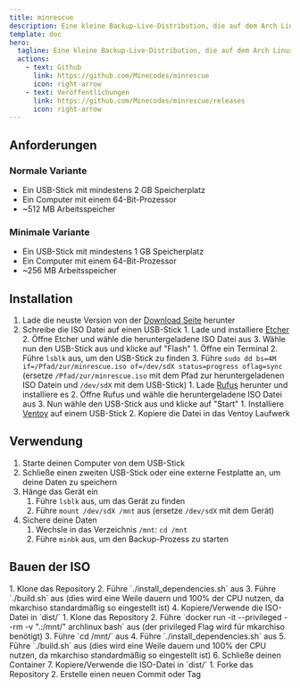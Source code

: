 ```yaml
---
title: minrescue
description: Eine kleine Backup-Live-Distribution, die auf dem Arch Linux-Installer (archiso) basiert
template: doc
hero:
  tagline: Eine kleine Backup-Live-Distribution, die auf dem Arch Linux-Installer (archiso) basiert
  actions:
    - text: Github
      link: https://github.com/Minecodes/minrescue
      icon: right-arrow
    - text: Veröffentlichungen
      link: https://github.com/Minecodes/minrescue/releases
      icon: right-arrow
---
```



## Anforderungen
### Normale Variante
 - Ein USB-Stick mit mindestens 2 GB Speicherplatz
 - Ein Computer mit einem 64-Bit-Prozessor
 - ~512 MB Arbeitsspeicher

### Minimale Variante
 - Ein USB-Stick mit mindestens 1 GB Speicherplatz
 - Ein Computer mit einem 64-Bit-Prozessor
 - ~256 MB Arbeitsspeicher

## Installation
<Steps>

1. Lade die neuste Version von der [Download Seite](https://github.com/Minecodes/minrescue/releases) herunter
2. Schreibe die ISO Datei auf einen USB-Stick
    <Tabs>
        <TabItem label="Etcher">
            1. Lade und installiere [Etcher](https://www.balena.io/etcher/)
            2. Öffne Etcher und wähle die heruntergeladene ISO Datei aus
            3. Wähle nun den USB-Stick aus und klicke auf "Flash"
        </TabItem>
        <TabItem label="dd">
            1. Öffne ein Terminal
            2. Führe `lsblk` aus, um den USB-Stick zu finden
            3. Führe `sudo dd bs=4M if=/Pfad/zur/minrescue.iso of=/dev/sdX status=progress oflag=sync` (ersetze `/Pfad/zur/minrescue.iso` mit dem Pfad zur heruntergeladenen ISO Datein und `/dev/sdX` mit dem USB-Stick)
        </TabItem>
        <TabItem label="Rufus">
            1. Lade [Rufus](https://rufus.ie/) herunter und installiere es
            2. Öffne Rufus und wähle die heruntergeladene ISO Datei aus
            3. Nun wähle den USB-Stick aus und klicke auf "Start"
        </TabItem>
        <TabItem label="Ventoy">
            1. Installiere [Ventoy](https://www.ventoy.net/en/index.html) auf einem USB-Stick
            2. Kopiere die Datei in das Ventoy Laufwerk
        </TabItem>
    </Tabs>

</Steps>

## Verwendung
<Steps>

1. Starte deinen Computer von dem USB-Stick
2. Schließe einen zweiten USB-Stick oder eine externe Festplatte an, um deine Daten zu speichern
3. Hänge das Gerät ein
    1. Führe `lsblk` aus, um das Gerät zu finden
    2. Führe `mount /dev/sdX /mnt` aus (ersetze `/dev/sdX` mit dem Gerät)
4. Sichere deine Daten
    1. Wechsle in das Verzeichnis `/mnt`: `cd /mnt`
    2. Führe `minbk` aus, um den Backup-Prozess zu starten

</Steps>

## Bauen der ISO

<Tabs>
  <TabItem label="VM/PC">
    <Steps>
      1. Klone das Repository
      2. Führe `./install_dependencies.sh` aus
      3. Führe `./build.sh` aus (dies wird eine Weile dauern und 100% der CPU nutzen, da mkarchiso standardmäßig so eingestellt ist)
      4. Kopiere/Verwende die ISO-Datei in `dist/`
    </Steps>
  </TabItem>

  <TabItem label="Container">
    <Steps>
      1. Klone das Repository
      2. Führe `docker run -it --privileged --rm -v ".:/mnt/" archlinux bash` aus (der privileged Flag wird für mkarchiso benötigt)
      3. Führe `cd /mnt/` aus
      4. Führe `./install_dependencies.sh` aus
      5. Führe `./build.sh` aus (dies wird eine Weile dauern und 100% der CPU nutzen, da mkarchiso standardmäßig so eingestellt ist)
      6. Schließe deinen Container
      7. Kopiere/Verwende die ISO-Datei in `dist/`
    </Steps>
  </TabItem>

  <TabItem label="GitHub Actions">
    <Steps>
      1. Forke das Repository
      2. Erstelle einen neuen Commit oder Tag
    </Steps>
  </TabItem>
</Tabs>